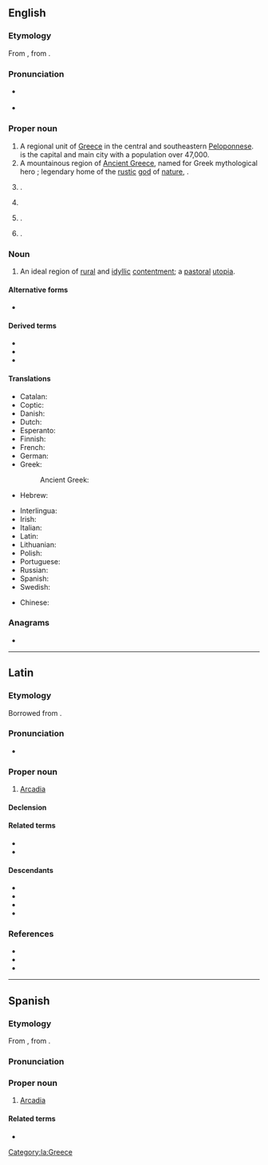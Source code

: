 {{also|arcadia|Arcádia}}
==English==
{{wikipedia|Arcadia|Arcadia (modern region)}}
{{wikipedia|Arcadia (ancient region)}}
{{wikipedia|Arcadia (utopia)}}

===Etymology===
From {{bor|en|la|Arcadia}}, from {{der|en|grc|Ἀρκαδία}}.

===Pronunciation===
* {{a|GA}} {{IPA|en|/ɑɹˈkeɪdi.ə/}}
* {{rhymes|en|eɪdiə}}

===Proper noun===
{{en-proper noun}}

# A regional unit of [[Greece]] in the central and southeastern [[Peloponnese]]. {{w|Tripoli, Greece|Tripoli}} is the capital and main city with a population over 47,000.
# A mountainous region of [[Ancient Greece]], named for Greek mythological hero {{w|Arcas}}; legendary home of the [[rustic]] [[god]] of [[nature]], {{w|Pan (god)|Pan}}.
# {{place|en|city|co/Los Angeles County|s/California|c/US}}.
# {{place|en|city/county seat|co/DeSoto County|s/Florida|c/US}}
# {{place|en|town/parish seat|par/Bienville Parish|s/Louisiana|c/US}}.
# {{place|en|city|s/Missouri|c/US}}.

=== Noun ===
{{en-noun}}

#{{label|en|figurative}} An ideal region of [[rural]] and [[idyllic]] [[contentment]]; a [[pastoral]] [[utopia]].

====Alternative forms====
* {{sense|ideal region}} {{l|en|arcadia}}

====Derived terms====
* {{l|en|Arcadian}}
* {{l|en|Arcadic}}
* {{l|en|Arcady}}

====Translations====
{{trans-top|A district or a prefecture in the central and mid SE Peloponnese}}
* Catalan: {{t|ca|Arcàdia}}
* Coptic: {{t|cop|ⲁⲣⲕⲁⲇⲓⲁ|f}}
* Danish: {{t|da|Arkadien}}
* Dutch: {{t|nl|Arcadië}}
* Esperanto: {{l|eo|Arkadio}}
* Finnish: {{t+|fi|Arkadia}}
* French: {{t+|fr|Arcadie}}
* German: {{t+|de|Arkadien}}
* Greek: {{t+|el|Αρκαδία|f}}
*: Ancient Greek: {{t|grc|Ἀρκαδία|f}}
* Hebrew: {{t|he|ארקאדיה|f|tr=arkadia}}
{{trans-mid}}
* Interlingua: {{t|ia|Arcadia}}
* Irish: {{t|ga|an Arcáid|f}}
* Italian: {{t|it|Arcadia|f}}
* Latin: {{t|la|Arcadia|f}}
* Lithuanian: {{t|lt|Arkadija}}
* Polish: {{t+|pl|Arkadia|f}}
* Portuguese: {{t|pt|Arcádia|f}}
* Russian: {{t+|ru|Арка́дия|f}}
* Spanish: {{t|es|Arcadia|f}}
* Swedish: {{t|sv|Arkadien|n}}
{{trans-bottom}}
{{trans-top|An ideal region of rural and idyllic contentment}}
* Chinese: {{t+|cmn|世外桃源|tr=shìwàitáoyuán|sc=Hani}}
{{trans-bottom}}

===Anagrams===
* {{anagrams|en|a=aaacdir|acardia}}

{{topics|en|Mythological locations}}

----

==Latin==
{{wikipedia|lang=la}}

===Etymology===
Borrowed from {{bor|la|grc|Ἀρκαδία}}.

===Pronunciation===
* {{la-IPA|Arcadia|eccl=1}}

===Proper noun===
{{la-proper noun|Arcadia<1>}}

# [[#English|Arcadia]]

====Declension====
{{la-ndecl|Arcadia<1>}}

====Related terms====
* {{l|la|Arcadicus}}
* {{l|la|Arcadius}}

====Descendants====
* {{desc|ca|Arcàdia}}
* {{desc|it|Arcadia}}
* {{desc|pt|Arcádia}}
* {{desc|es|Arcadia}}

===References===
* {{R:L&S|Arcadia1}}
* {{R:Gaffiot}}
* {{R:Smith's Geography}}

[[Category:la:Greece]]

----

==Spanish==
{{wikipedia|lang=es}}

===Etymology===
From {{bor|es|la|Arcadia}}, from {{der|es|grc|Ἀρκαδία}}.

===Pronunciation===
{{es-IPA}}

===Proper noun===
{{es-proper noun|f}}

# [[#English|Arcadia]]

====Related terms====
* {{l|es|arcadio}}